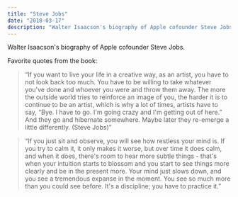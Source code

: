 ```yaml
---
title: "Steve Jobs"
date: "2018-03-17"
description: "Walter Isaacson's biography of Apple cofounder Steve Jobs."
---
```


Walter Isaacson's biography of Apple cofounder Steve Jobs.

Favorite quotes from the book:

> “If you want to live your life in a creative way, as an artist, you have to not look back too much. You have to be willing to take whatever you've done and whoever you were and throw them away. The more the outside world tries to reinforce an image of you, the harder it is to continue to be an artist, which is why a lot of times, artists have to say, “Bye. I have to go. I'm going crazy and I'm getting out of here.” And they go and hibernate somewhere. Maybe later they re-emerge a little differently. (Steve Jobs)”

> “If you just sit and observe, you will see how restless your mind is. If you try to calm it, it only makes it worse, but over time it does calm, and when it does, there's room to hear more subtle things - that's when your intuition starts to blossom and you start to see things more clearly and be in the present more. Your mind just slows down, and you see a tremendous expanse in the moment. You see so much more than you could see before. It's a discipline; you have to practice it.”
